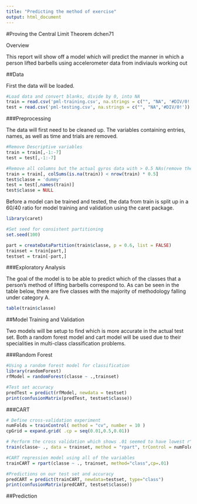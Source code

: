 ```yaml
---
title: "Predicting the method of exercise"
output: html_document
---
```


#Proving the Central Limit Theorem
dchen71

Overview

This report will show off a model which will predict the manner in which a person lifted barbells using accelerometer data from indiviauls working out

##Data

First the data will be loaded.

```r
#Load data and convert blanks, divide by 0, into NA
train = read.csv('pml-training.csv', na.strings = c("", "NA", '#DIV/0!'))
test = read.csv('pml-testing.csv', na.strings = c("", "NA",'#DIV/0!'))
```

###Preprocessing

The data will first need to be cleaned up. The variables containing entries, names, as well as time and trials are removed.

```r
#Remove Descriptive variables
train = train[,-1:-7]
test = test[,-1:-7]

#Remove all columns but the actual gyros data with > 0.5 NAs(remove the min/max features already in data)
train = train[, colSums(is.na(train)) < nrow(train) * 0.5]
test$classe = 'dummy'
test = test[,names(train)]
test$classe = NULL
```

Before a model can be trained and tested, the data from train is split up in a 60/40 ratio for model training and validation using the caret package.

```r
library(caret)

#Set seed for consistent partitioning
set.seed(100)

part = createDataPartition(train$classe, p = 0.6, list = FALSE)
trainset = train[part,]
testset = train[-part,]
```

###Exploratory Analysis

The goal of the model is to be able to predict which of the classes that a person's method of lifting barbells correspond to. As can be seen in the table below, there are five classes with the majority of methodology falling under category A.

```r
table(train$classe)
```



##Model Training and Validation

Two models will be setup to find which is more accurate in the actual test set. Both a random forest model and cart model will be used due to their specialities in multi-class classification problems.

###Random Forest

```r
#Using a random forest model for classification
library(randomForest)
rfModel = randomForest(classe ~ .,trainset)

#Test set accuracy
predTest = predict(rfModel, newdata = testset)
print(confusionMatrix(predTest, testset$classe))
```


###CART

```R
# Define cross-validation experiment
numFolds = trainControl( method = "cv", number = 10 )
cpGrid = expand.grid( .cp = seq(0.01,0.5,0.01)) 

# Perform the cross validation which shows .01 seemed to have lowest r^2
train(classe~ ., data = trainset, method = "rpart", trControl = numFolds, tuneGrid = cpGrid )

#CART regression model using all of the variables
trainCART = rpart(classe ~ ., trainset, method="class",cp=.01)

#Predictions on our test set and accuracy
predCART = predict(trainCART, newdata=testset, type="class")
print(confusionMatrix(predCART, testset$classe))

```

##Prediction


